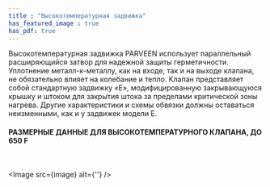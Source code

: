```yaml
---
title : "Высокотемпературная задвижка"
has_featured_image : true
has_pdf: true
---
```


Высокотемпературная задвижка PARVEEN использует параллельный расширяющийся затвор для надежной защиты герметичности. Уплотнение металл-к-металлу, как на входе, так и на выходе клапана, не обязательно влияет на колебание и тепло. Клапан представляет собой стандартную задвижку «Е», модифицированную закрывающуюся крышку и штоком для закрытия штока за пределами критической зоны нагрева. Другие характеристики и схемы обвязки должны оставаться неизменными, как и у задвижек модели E.

#### РАЗМЕРНЫЕ ДАННЫЕ ДЛЯ ВЫСОКОТЕМПЕРАТУРНОГО КЛАПАНА, ДО 650 F

<br />

<Image src={image} alt={''} />